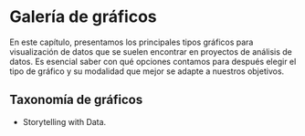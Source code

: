# Galería de gráficos

En este capítulo, presentamos los principales tipos gráficos para
visualización de datos que se suelen encontrar en proyectos de
análisis de datos. Es esencial saber con qué opciones contamos
para después elegir el tipo de gráfico y su modalidad que mejor
se adapte a nuestros objetivos.

## Taxonomía de gráficos

- Storytelling with Data.